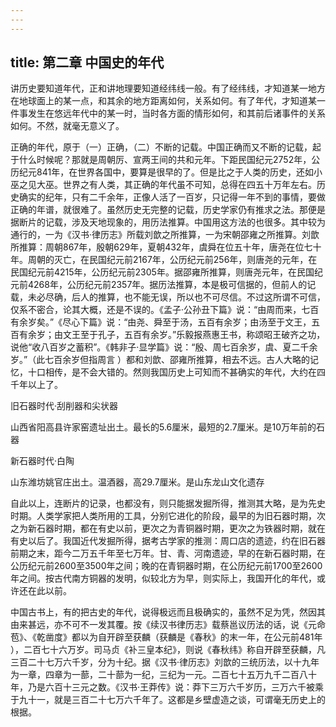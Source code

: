 ```yaml
---
---
---
```

title: 第二章 中国史的年代
---




讲历史要知道年代，正和讲地理要知道经纬线一般。有了经纬线，才知道某一地方在地球面上的某一点，和其余的地方距离如何，关系如何。有了年代，才知道某一件事发生在悠远年代中的某一时，当时各方面的情形如何，和其前后诸事件的关系如何。不然，就毫无意义了。

正确的年代，原于（一）正确，（二）不断的记载。中国正确而又不断的记载，起于什么时候呢？那就是周朝厉、宣两王间的共和元年。下距民国纪元2752年，公历纪元841年，在世界各国中，要算是很早的了。但是比之于人类的历史，还如小巫之见大巫。世界之有人类，其正确的年代虽不可知，总得在四五十万年左右。历史确实的纪年，只有二千余年，正像人活了一百岁，只记得一年不到的事情，要做正确的年谱，就很难了。虽然历史无完整的记载，历史学家仍有推求之法。那便是据断片的记载，涉及天地现象的，用历法推算。中国用这方法的也很多。其中较为通行的，一为《汉书·律历志》所载刘歆之所推算，一为宋朝邵雍之所推算。刘歆所推算：周朝867年，殷朝629年，夏朝432年，虞舜在位五十年，唐尧在位七十年。周朝的灭亡，在民国纪元前2167年，公历纪元前256年，则唐尧的元年，在民国纪元前4215年，公历纪元前2305年。据邵雍所推算，则唐尧元年，在民国纪元前4268年，公历纪元前2357年。据历法推算，本是极可信据的，但前人的记载，未必尽确，后人的推算，也不能无误，所以也不可尽信。不过这所谓不可信，仅系不密合，论其大概，还是不误的。《孟子·公孙丑下篇》说：“由周而来，七百有余岁矣。”《尽心下篇》说：“由尧、舜至于汤，五百有余岁；由汤至于文王，五百有余岁；由文王至于孔子，五百有余岁。”乐毅报燕惠王书，称颂昭王破齐之功，说他“收八百岁之蓄积”。《韩非子·显学篇》说：“殷、周七百余岁，虞、夏二千余岁。”（此七百余岁但指周言 ）都和刘歆、邵雍所推算，相去不远。古人大略的记忆，十口相传，是不会大错的。然则我国历史上可知而不甚确实的年代，大约在四千年以上了。



旧石器时代·刮削器和尖状器

山西省阳高县许家窑遗址出土。最长的5.6厘米，最短的2.7厘米。是10万年前的石器

新石器时代·白陶

山东潍坊姚官庄出土。温酒器，高29.7厘米。是山东龙山文化遗存



自此以上，连断片的记录，也都没有，则只能据发掘所得，推测其大略，是为先史时期。人类学家把人类所用的工具，分别它进化的阶段，最早的为旧石器时期，次之为新石器时期，都在有史以前，更次之为青铜器时期，更次之为铁器时期，就在有史以后了。我国近代发掘所得，据考古学家的推测：周口店的遗迹，约在旧石器前期之末，距今二万五千年至七万年。甘、青、河南遗迹，早的在新石器时期，在公历纪元前2600至3500年之间；晚的在青铜器时期，在公历纪元前1700至2600年之间。按古代南方铜器的发明，似较北方为早，则实际上，我国开化的年代，或许还在此以前。

中国古书上，有的把古史的年代，说得极远而且极确实的，虽然不足为凭，然因其由来甚远，亦不可不一发其覆。按《续汉书律历志》载蔡邕议历法的话，说《元命苞》、《乾凿度》都以为自开辟至获麟（获麟是《春秋》的末一年，在公元前481年 ），二百七十六万岁。司马贞《补三皇本纪》，则说《春秋纬》称自开辟至获麟，凡三百二十七万六千岁，分为十纪。据《汉书·律历志》刘歆的三统历法，以十九年为一章，四章为一蔀，二十蔀为一纪，三纪为一元。二百七十五万九千二百八十年，乃是六百十三元之数。《汉书·王莽传》说：莽下三万六千岁历，三万六千被乘于九十一，就是三百二十七万六千年了。这都是乡壁虚造之谈，可谓毫无历史上的根据。